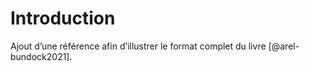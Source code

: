 # Introduction 

Ajout d'une référence afin d'illustrer le format complet du livre [@arel-bundock2021].



